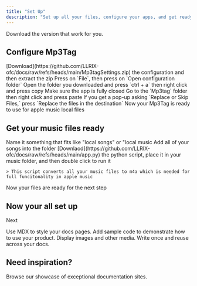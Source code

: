 ```yaml
---
title: "Set Up"
description: "Set up all your files, configure your apps, and get ready"
---
```


<Card title="Requirments" icon="download">
  <Card title="Mp3Tag" icon="tag" iconType="regular">
    Download the version that work for you.
  </Card>
  <Card title="Apple Music App" icon="music" href="https://music.apple.com">
    
  </Card>
</Card>

## Configure Mp3Tag

<Steps>
  <Step title="Download and extract the config" stepNumber={1}>
    [Download](https://github.com/LLRIX-ofc/docs/raw/refs/heads/main/Mp3tagSettings.zip) the configuration and then extract the zip
  </Step>
  <Step title="Open Mp3Tag" stepNumber={2}>
    
  </Step>
  <Step title="Open configuration folder">
    Press on `File`, then press on `Open configuration folder`
  </Step>
  <Step title="Copy the config">
    Open the folder you downloaded and press `ctrl + a` then right click and press copy
  </Step>
  <Step title="Close Mp3Tag">
    Make sure the app is fully closed
  </Step>
  <Step title="Apply the configuration">
    Go to the `Mp3tag` folder then right click and press paste
  </Step>
  <Step title="Replace">
    If you get a pop-up asking `Replace or Skip Files,` press `Replace the files in the destination`
  </Step>
  <Step title="Congrats">
    Now your Mp3Tag is ready to use for apple music local files
  </Step>
</Steps>

## Get your music files ready

<Steps>
  <Step title="Create a new folder">
    Name it something that fits like "local songs" or "local music
  </Step>
  <Step title="Add you songs">
    Add all of your songs into the folder
  </Step>
  <Step title="Convert them to m4a">
    [Downlaod](https://github.com/LLRIX-ofc/docs/raw/refs/heads/main/app.py) the python script, place it in your music folder, and then double click to run it

    > This script converts all your music files to m4a which is needed for full funcitonality in apple music
  </Step>
  <Step title="Congrats">
    Now your files are ready for the next step
  </Step>
</Steps>

## Now your all set up

Next

<Columns cols={2}>
  <Card title="Write with MDX" icon="pen-fancy" href="/essentials/markdown">
    Use MDX to style your docs pages.
  </Card>
  <Card title="Code samples" icon="code" href="/essentials/code">
    Add sample code to demonstrate how to use your product.
  </Card>
  <Card title="Images" icon="image" href="/essentials/images">
    Display images and other media.
  </Card>
  <Card title="Reusable snippets" icon="recycle" href="/essentials/reusable-snippets">
    Write once and reuse across your docs.
  </Card>
</Columns>

## Need inspiration?

<Card title="See complete examples" icon="stars" href="https://mintlify.com/customers">
  Browse our showcase of exceptional documentation sites.
</Card>
